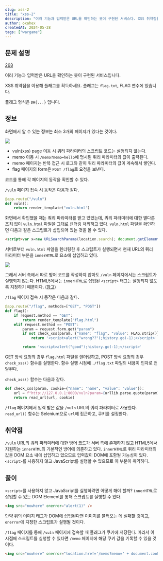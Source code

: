 ```yaml
---
slug: xss-2
title: "xss-2"
description: "여러 기능과 입력받은 URL을 확인하는 봇이 구현된 서비스다. XSS 취약점을 이용해 플래그를 획득해라"
author: oxahex
createdAt: 2024-05-28
tags: ["wargame"]
---
```


## 문제 설명

[268](https://dreamhack.io/wargame/challenges/268)

여러 기능과 입력받은 URL을 확인하는 봇이 구현된 서비스입니다.

XSS 취약점을 이용해 플래그를 획득하세요. 플래그는 `flag.txt`, FLAG 변수에 있습니다.

플래그 형식은 `DH{...}` 입니다.


## 정보
화면에서 알 수 있는 정보는 최소 3개의 페이지가 있다는 것이다.

![](img/01.png)

- vuln(xss) page 이동 시 쿼리 파라미터의 스크립트 코드는 실행되지 않는다.
- memo 이동 시 `/memo?memo=hello`에 명시된 쿼리 파라미터의 값이 출력된다.
- memo 페이지는 반복 접근 시 로그와 같이 쿼리 파라미터의 값이 계속해서 쌓인다.
- flag 페이지의 form은 `POST /flag`로 요청을 보낸다.

코드를 통해 각 페이지의 동작을 확인할 수 있다.

`/vuln` 페이지 접속 시 동작은 다음과 같다.

```python
@app.route("/vuln")
def vuln():
    return render_template("vuln.html")
```
화면에서 확인했을 때는 쿼리 파라미터를 받고 있었는데, 쿼리 파라미터에 대한 별다른 조치 없이 `vuln.html` 파일을 그대로 렌더링 처리하고 있다. `vuln.html` 파일을 확인하면 다음과 같은 스크립트가 삽입되어 있는 것을 볼 수 있다.

```html
<script>var x=new URLSearchParams(location.search); document.getElementById('vuln').innerHTML = x.get('param');</script>
```

서버로부터 `vuln.html` 파일을 렌더링한 후 스크립트가 실행되면서 현재 URL의 쿼리 파라미터 부분을 `innerHTML`로 요소에 삽입하고 있다.

![](img/02.png)

그래서 서버 측에서 따로 방어 코드를 작성하지 않아도 `/vuln` 페이지에서는 스크립트가 실행되지 않는다. HTML5에서는 `innerHTML`로 삽입된 `<script>` 태그는 실행되지 않도록 지정하기 때문이다. ([참고](https://developer.mozilla.org/en-US/docs/Web/API/Element/innerHTML#security_considerations))

`/flag` 페이지 접속 시 동작은 다음과 같다.

```python
@app.route("/flag", methods=["GET", "POST"])
def flag():
    if request.method == "GET":
        return render_template("flag.html")
    elif request.method == "POST":
        param = request.form.get("param")
        if not check_xss(param, {"name": "flag", "value": FLAG.strip()}):
            return '<script>alert("wrong??");history.go(-1);</script>'

        return '<script>alert("good");history.go(-1);</script>'
```

GET 방식 요청의 경우 `flag.html` 파일을 렌더링하고, POST 방식 요청의 경우 `check_xss()` 함수를 실행한다. 함수 실행 시점에 `./flag.txt` 파일의 내용이 인자로 전달된다.

`check_xss()` 함수는 다음과 같다.

```python
def check_xss(param, cookie={"name": "name", "value": "value"}):
    url = f"http://127.0.0.1:8000/vuln?param={urllib.parse.quote(param)}"
    return read_url(url, cookie)
```

`/flag` 페이지에서 입력 받은 값을 `/vuln` URL의 쿼리 파라미터로 사용한다. `read_url()` 함수는 Selenium으로 `url`에 접근하고, 쿠키를 설정한다.


## 취약점
`/vuln` URL의 쿼리 파라미터에 대한 방어 코드가 서버 측에 존재하지 않고 HTML5에서 지원하는 `innerHTML`의 기본적인 방어에 의존하고 있다. `innerHTML`로 쿼리 파라미터의 값을 DOM 요소 내에 삽입하고 있으므로 입력값이 DOM에 포함될 가능성이 있다. `<script>`를 사용하지 않고 JavaScript를 실행할 수 있으므로 이 부분이 취약하다.


## 풀이
`<script>`를 사용하지 않고 JavaScript를 실행하려면 어떻게 해야 할까? `innerHTML`로 삽입할 수 있는 DOM Element를 통해 스크립트를 실행할 수 있다.

```html
<img src="nowhere" onerror="alert(1)" />
```
만약 위의 이미지 태그가 DOM에 삽입된다면 이미지를 불러오는 데 실패할 것이고, `onerror`에 지정한 스크립트가 실행될 것이다.

`/flag` 페이지를 통해 `/vuln` 페이지에 접속할 때 플래그가 쿠키에 저장된다. 따라서 이 시점에 스크립트를 실행할 수 있다면 `/memo` 페이지에  해당 쿠키 값을 기록할 수 있을 것이다.

```html
<img src="nowhere" onerror="location.href='/memo?memo=' + document.cookie" />
```
